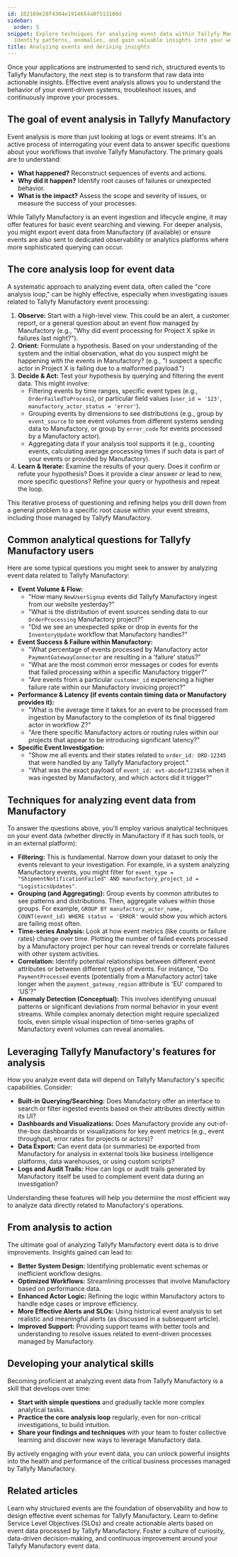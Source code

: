 ```yaml
---
id: 102169e28f4304e1914654a0f513100d
sidebar:
  order: 5
snippet: Explore techniques for analyzing event data within Tallyfy Manufactory to
  identify patterns, anomalies, and gain valuable insights into your workflows.
title: Analyzing events and deriving insights
---
```


Once your applications are instrumented to send rich, structured events to Tallyfy Manufactory, the next step is to transform that raw data into actionable insights. Effective event analysis allows you to understand the behavior of your event-driven systems, troubleshoot issues, and continuously improve your processes.

## The goal of event analysis in Tallyfy Manufactory

Event analysis is more than just looking at logs or event streams. It's an active process of interrogating your event data to answer specific questions about your workflows that involve Tallyfy Manufactory. The primary goals are to understand:

*   **What happened?** Reconstruct sequences of events and actions.
*   **Why did it happen?** Identify root causes of failures or unexpected behavior.
*   **What is the impact?** Assess the scope and severity of issues, or measure the success of your processes.

While Tallyfy Manufactory is an event ingestion and lifecycle engine, it may offer features for basic event searching and viewing. For deeper analysis, you might export event data from Manufactory (if available) or ensure events are also sent to dedicated observability or analytics platforms where more sophisticated querying can occur.

## The core analysis loop for event data

A systematic approach to analyzing event data, often called the "core analysis loop," can be highly effective, especially when investigating issues related to Tallyfy Manufactory event processing:

1.  **Observe:** Start with a high-level view. This could be an alert, a customer report, or a general question about an event flow managed by Manufactory (e.g., "Why did event processing for Project X spike in failures last night?").
2.  **Orient:** Formulate a hypothesis. Based on your understanding of the system and the initial observation, what do you suspect might be happening with the events in Manufactory? (e.g., "I suspect a specific actor in Project X is failing due to a malformed payload.")
3.  **Decide & Act:** Test your hypothesis by querying and filtering the event data. This might involve:
    *   Filtering events by time ranges, specific event types (e.g., `OrderFailedToProcess`), or particular field values (`user_id = '123'`, `manufactory_actor_status = 'error'`).
    *   Grouping events by dimensions to see distributions (e.g., group by `event_source` to see event volumes from different systems sending data to Manufactory, or group by `error_code` for events processed by a Manufactory actor).
    *   Aggregating data if your analysis tool supports it (e.g., counting events, calculating average processing times if such data is part of your events or provided by Manufactory).
4.  **Learn & Iterate:** Examine the results of your query. Does it confirm or refute your hypothesis? Does it provide a clear answer or lead to new, more specific questions? Refine your query or hypothesis and repeat the loop.

This iterative process of questioning and refining helps you drill down from a general problem to a specific root cause within your event streams, including those managed by Tallyfy Manufactory.

## Common analytical questions for Tallyfy Manufactory users

Here are some typical questions you might seek to answer by analyzing event data related to Tallyfy Manufactory:

*   **Event Volume & Flow:**
    *   "How many `NewUserSignup` events did Tallyfy Manufactory ingest from our website yesterday?"
    *   "What is the distribution of event sources sending data to our `OrderProcessing` Manufactory project?"
    *   "Did we see an unexpected spike or drop in events for the `InventoryUpdate` workflow that Manufactory handles?"
*   **Event Success & Failure within Manufactory:**
    *   "What percentage of events processed by Manufactory actor `PaymentGatewayConnector` are resulting in a 'failure' status?"
    *   "What are the most common error messages or codes for events that failed processing within a specific Manufactory trigger?"
    *   "Are events from a particular `customer_id` experiencing a higher failure rate within our Manufactory invoicing project?"
*   **Performance & Latency (if events contain timing data or Manufactory provides it):**
    *   "What is the average time it takes for an event to be processed from ingestion by Manufactory to the completion of its final triggered actor in workflow Z?"
    *   "Are there specific Manufactory actors or routing rules within our projects that appear to be introducing significant latency?"
*   **Specific Event Investigation:**
    *   "Show me all events and their states related to `order_id: ORD-12345` that were handled by any Tallyfy Manufactory project."
    *   "What was the exact payload of `event_id: evt-abcdef123456` when it was ingested by Manufactory, and which actors did it trigger?"

## Techniques for analyzing event data from Manufactory

To answer the questions above, you'll employ various analytical techniques on your event data (whether directly in Manufactory if it has such tools, or in an external platform):

*   **Filtering:** This is fundamental. Narrow down your dataset to only the events relevant to your investigation. For example, in a system analyzing Manufactory events, you might filter for `event_type = "ShipmentNotificationFailed" AND manufactory_project_id = "LogisticsUpdates"`.
*   **Grouping (and Aggregating):** Group events by common attributes to see patterns and distributions. Then, aggregate values within those groups. For example, `GROUP BY manufactory_actor_name, COUNT(event_id) WHERE status = 'ERROR'` would show you which actors are failing most often.
*   **Time-series Analysis:** Look at how event metrics (like counts or failure rates) change over time. Plotting the number of failed events processed by a Manufactory project per hour can reveal trends or correlate failures with other system activities.
*   **Correlation:** Identify potential relationships between different event attributes or between different types of events. For instance, "Do `PaymentProcessed` events (potentially from a Manufactory actor) take longer when the `payment_gateway_region` attribute is 'EU' compared to 'US'?"
*   **Anomaly Detection (Conceptual):** This involves identifying unusual patterns or significant deviations from normal behavior in your event streams. While complex anomaly detection might require specialized tools, even simple visual inspection of time-series graphs of Manufactory event volumes can reveal anomalies.

## Leveraging Tallyfy Manufactory's features for analysis

How you analyze event data will depend on Tallyfy Manufactory's specific capabilities. Consider:

*   **Built-in Querying/Searching:** Does Manufactory offer an interface to search or filter ingested events based on their attributes directly within its UI?
*   **Dashboards and Visualizations:** Does Manufactory provide any out-of-the-box dashboards or visualizations for key event metrics (e.g., event throughput, error rates for projects or actors)?
*   **Data Export:** Can event data (or summaries) be exported from Manufactory for analysis in external tools like business intelligence platforms, data warehouses, or using custom scripts?
*   **Logs and Audit Trails:** How can logs or audit trails generated by Manufactory itself be used to complement event data during an investigation?

Understanding these features will help you determine the most efficient way to analyze data directly related to Manufactory's operations.

## From analysis to action

The ultimate goal of analyzing Tallyfy Manufactory event data is to drive improvements. Insights gained can lead to:

*   **Better System Design:** Identifying problematic event schemas or inefficient workflow designs.
*   **Optimized Workflows:** Streamlining processes that involve Manufactory based on performance data.
*   **Enhanced Actor Logic:** Refining the logic within Manufactory actors to handle edge cases or improve efficiency.
*   **More Effective Alerts and SLOs:** Using historical event analysis to set realistic and meaningful alerts (as discussed in a subsequent article).
*   **Improved Support:** Providing support teams with better tools and understanding to resolve issues related to event-driven processes managed by Manufactory.

## Developing your analytical skills

Becoming proficient at analyzing event data from Tallyfy Manufactory is a skill that develops over time:

*   **Start with simple questions** and gradually tackle more complex analytical tasks.
*   **Practice the core analysis loop** regularly, even for non-critical investigations, to build intuition.
*   **Share your findings and techniques** with your team to foster collective learning and discover new ways to leverage Manufactory data.

By actively engaging with your event data, you can unlock powerful insights into the health and performance of the critical business processes managed by Tallyfy Manufactory. 


## Related articles
<CardGrid>
<LinkTitleCard header="<b>Best Practices > Understanding structured events for observability in Tallyfy Manufactory</b>" href="./understanding-structured-events/" >Learn why structured events are the foundation of observability and how to design effective event schemas for Tallyfy Manufactory.</LinkTitleCard>
<LinkTitleCard header="<b>Best Practices > Setting up effective alerts and SLOs with Tallyfy Manufactory event data</b>" href="./setting-up-alerts-and-slos/" >Learn to define Service Level Objectives (SLOs) and create actionable alerts based on event data processed by Tallyfy Manufactory.</LinkTitleCard>
<LinkTitleCard header="<b>Best Practices > Adopting an observability culture with Tallyfy Manufactory</b>" href="./adopting-observability-culture/" >Foster a culture of curiosity, data-driven decision-making, and continuous improvement around your Tallyfy Manufactory event data.</LinkTitleCard>
</CardGrid>